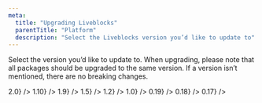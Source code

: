 ```yaml
---
meta:
  title: "Upgrading Liveblocks"
  parentTitle: "Platform"
  description: "Select the Liveblocks version you’d like to update to"
---
```


Select the version you’d like to update to. When upgrading, please note that all
packages should be upgraded to the same version. If a version isn’t mentioned,
there are no breaking changes.

<ListGrid>
  <DocsCard
    type="image"
    title="Upgrading to 2.0"
    href="/docs/platform/upgrading/2.0"
    visual={<DocsCardGradientText>2.0</DocsCardGradientText>}
  />
  <DocsCard
    type="image"
    title="Upgrading to 1.10"
    href="/docs/platform/upgrading/1.10"
    visual={<DocsCardGradientText>1.10</DocsCardGradientText>}
  />
  <DocsCard
    type="image"
    title="Upgrading to 1.9"
    href="/docs/platform/upgrading/1.9"
    visual={<DocsCardGradientText>1.9</DocsCardGradientText>}
  />
  <DocsCard
    type="image"
    title="Upgrading to 1.5"
    href="/docs/platform/upgrading/1.5"
    visual={<DocsCardGradientText>1.5</DocsCardGradientText>}
  />
  <DocsCard
    type="image"
    title="Upgrading to 1.2"
    href="/docs/platform/upgrading/1.2"
    visual={<DocsCardGradientText>1.2</DocsCardGradientText>}
  />
  <DocsCard
    type="image"
    title="Upgrading to 1.0"
    href="/docs/platform/upgrading/1.0"
    visual={<DocsCardGradientText>1.0</DocsCardGradientText>}
  />
  <DocsCard
    type="image"
    title="Upgrading to 0.19"
    href="/docs/platform/upgrading/0.19"
    visual={<DocsCardGradientText>0.19</DocsCardGradientText>}
  />
  <DocsCard
    type="image"
    title="Upgrading to 0.18"
    href="/docs/platform/upgrading/0.18"
    visual={<DocsCardGradientText>0.18</DocsCardGradientText>}
  />
  <DocsCard
    type="image"
    title="Upgrading to 0.17"
    href="/docs/platform/upgrading/0.17"
    visual={<DocsCardGradientText>0.17</DocsCardGradientText>}
  />
</ListGrid>
